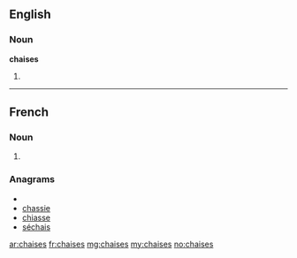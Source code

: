 ==English==

===Noun===
'''chaises'''

# {{plural of|[[chaise]]}}

----

==French==

===Noun===
{{infl|fr|plural}} {{f|p}}

# {{plural of|chaise|lang=fr}}

===Anagrams===
* {{alphagram|acehiss}}
* [[chassie#French|chassie]]
* [[chiasse#French|chiasse]]
* [[séchais#French|séchais]]

[[ar:chaises]]
[[fr:chaises]]
[[mg:chaises]]
[[my:chaises]]
[[no:chaises]]